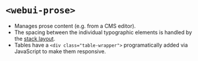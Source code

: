 
<Meta of={WebUIProse} />

# `<webui-prose>`
- Manages prose content (e.g. from a CMS editor).
- The spacing between the individual typographic elements is handled by the [stack layout](/docs/layout-stack--docs).
- Tables have a `<div class="table-wrapper">` programatically added via JavaScript to make them responsive.

<Canvas of={WebUIProse.WebUIProse} />
